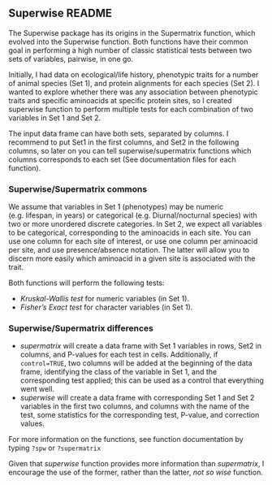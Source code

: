 ## Superwise README

The Superwise package has its origins in the Supermatrix function, which evolved into the Superwise function. Both functions have their common goal in performing a high number of classic statistical tests between two sets of variables, pairwise, in one go.

Initially, I had data on ecological/life history, phenotypic traits for a number of animal species (Set 1), and protein alignments for each species (Set 2). I wanted to explore whether there was any association between phenotypic traits and specific aminoacids at specific protein sites, so I created superwise function to perform multiple tests for each combination of two variables in Set 1 and Set 2.

The input data frame can have both sets, separated by columns. I recommend to put Set1 in the first columns, and Set2 in the following columns, so later on you can tell superwise/supermatrix functions which columns corresponds to each set (See documentation files for each function).

### Superwise/Supermatrix commons

We assume that variables in Set 1 (phenotypes) may be numeric (e.g. lifespan, in years) or categorical (e.g. Diurnal/nocturnal species) with two or more unordered discrete categories. In Set 2, we expect all variables to be categorical, corresponding to the aminoacids in each site. You can use one column for each site of interest, or use one column per aminoacid per site, and use presence/absence notation. The latter will allow you to discern more easily which aminoacid in a given site is associated with the trait.

Both functions will perform the following tests:

- _Kruskal-Wallis test_ for numeric variables (in Set 1).
- _Fisher's Exact test_ for character variables (in Set 1).


### Superwise/Supermatrix differences

- _supermatrix_ will create a data frame with Set 1 variables in rows, Set2 in columns, and P-values for each test in cells. Additionally, if `control=TRUE`, two columns will be added at the beginning of the data frame, identifying the class of the variable in Set 1, and the corresponding test applied; this can be used as a control that everything went well.
- _superwise_ will create a data frame with corresponding Set 1 and Set 2 variables in the first two columns, and columns with the name of the test, some statistics for the corresponding test, P-value, and correction values.

For more information on the functions, see function documentation by typing `?spw` or `?supermatrix`

Given that _superwise_ function provides more information than _supermatrix_, I encourage the use of the former, rather than the latter, _not so wise_ function.



